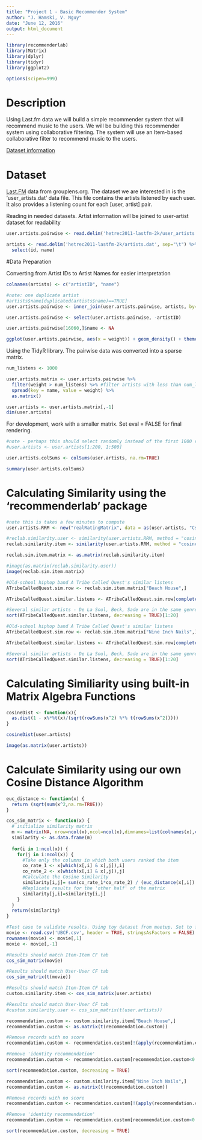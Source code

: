 ```yaml
---
title: "Project 1 - Basic Recommender System"
author: "J. Hamski, V. Nguy"
date: "June 12, 2016"
output: html_document
---
```


```r
library(recommenderlab)
library(Matrix)
library(dplyr)
library(tidyr)
library(ggplot2)

options(scipen=999)
```

# Description
Using Last.fm data we will build a simple recommender system that will recommend music to the users. We will be building this recommender system using collaborative filtering. The system will use an Item-based collaborative filter to recommend music to the users.

[Dataset information](http://files.grouplens.org/datasets/hetrec2011/hetrec2011-lastfm-readme.txt)

# Dataset
[Last.FM](http://grouplens.org/datasets/hetrec-2011/) data from grouplens.org. The dataset we are interested in is the 'user_artists.dat' data file. This file contains the artists listened by each user. It also provides a listening count for each [user, artist] pair.  

Reading in needed datasets. Artist information will be joined to user-artist dataset for readability
```r
user.artists.pairwise <- read.delim('hetrec2011-lastfm-2k/user_artists.dat', sep="\t")

artists <- read.delim('hetrec2011-lastfm-2k/artists.dat', sep="\t") %>%
  select(id, name)
```

#Data Preparation

Converting from Artist IDs to Artist Names for easier interpretation
```r
colnames(artists) <- c("artistID", "name")

#note: one duplicate artist
#artists$name[duplicated(artists$name)==TRUE]
user.artists.pairwise <- inner_join(user.artists.pairwise, artists, by="artistID")

user.artists.pairwise <- select(user.artists.pairwise, -artistID)

user.artists.pairwise[16060,]$name <- NA

ggplot(user.artists.pairwise, aes(x = weight)) + geom_density() + theme_bw() + scale_x_log10()
```

Using the TidyR library. The pairwise data was converted into a sparse matrix.
```r
num_listens <- 1000

user.artists.matrix <- user.artists.pairwise %>%
  filter(weight > num_listens) %>% #filter artists with less than num_listens listens
  spread(key = name, value = weight) %>%
  as.matrix()

user.artists <- user.artists.matrix[,-1]
dim(user.artists)
```


For development, work with a smaller matrix. Set eval = FALSE for final rendering. 
```r
#note - perhaps this should select randomly instead of the first 1000 rows / 500 columns?
#user.artists <- user.artists[1:200, 1:500]

user.artists.colSums <- colSums(user.artists, na.rm=TRUE)

summary(user.artists.colSums)
```


# Calculating Similarity using the 'recommenderlab' package
```r
#note this is takes a few minutes to compute
user.artists.RRM <- new("realRatingMatrix", data = as(user.artists, "CsparseMatrix"))

#reclab.similarity.user <- similarity(user.artists.RRM, method = "cosine", which = "users")
reclab.similarity.item <- similarity(user.artists.RRM, method = "cosine", which = "items")

reclab.sim.item.matrix <- as.matrix(reclab.similarity.item)
```

```r
#image(as.matrix(reclab.similarity.user))
image(reclab.sim.item.matrix)
```

```r
#Old-school hiphop band A Tribe Called Quest's similar listens
ATribeCalledQuest.sim.row <- reclab.sim.item.matrix["Beach House",]

ATribeCalledQuest.similar.listens <- ATribeCalledQuest.sim.row[complete.cases(ATribeCalledQuest.sim.row)]

#Several similar artists - De La Soul, Beck, Sade are in the same genre
sort(ATribeCalledQuest.similar.listens, decreasing = TRUE)[1:20]
```

```r
#Old-school hiphop band A Tribe Called Quest's similar listens
ATribeCalledQuest.sim.row <- reclab.sim.item.matrix["Nine Inch Nails",]

ATribeCalledQuest.similar.listens <- ATribeCalledQuest.sim.row[complete.cases(ATribeCalledQuest.sim.row)]

#Several similar artists - De La Soul, Beck, Sade are in the same genre
sort(ATribeCalledQuest.similar.listens, decreasing = TRUE)[1:20]
```

# Calculating Similiarity using built-in Matrix Algebra Functions

```r

cosineDist <- function(x){
  as.dist(1 - x%*%t(x)/(sqrt(rowSums(x^2) %*% t(rowSums(x^2))))) 
}

cosineDist(user.artists)

image(as.matrix(user.artists))
```

# Calculate Similarity using our own Cosine Distance Algorithm 
```r
euc_distance <- function(x) {
  return (sqrt(sum(x^2,na.rm=TRUE)))
}

cos_sim_matrix <- function(x) {
  # initialize similarity matrix
  m <- matrix(NA, nrow=ncol(x),ncol=ncol(x),dimnames=list(colnames(x),colnames(x)))
  similarity <- as.data.frame(m)
  
  for(i in 1:ncol(x)) {
    for(j in i:ncol(x)) {
      #Take only the columns in which both users ranked the item
      co_rate_1 <- x[which(x[,i] & x[,j]),i]
      co_rate_2 <- x[which(x[,i] & x[,j]),j]  
      #Calculate the Cosine Similarity
      similarity[i,j]= sum(co_rate_1*co_rate_2) / (euc_distance(x[,i]) * euc_distance(x[,j]))
      #Replicate results for the 'other half' of the matrix
      similarity[j,i]=similarity[i,j]        
    }
  }
  return(similarity)
}
```


```r
#Test case to validate results. Using toy dataset from meetup. Set to false before final rendering.
movie <- read.csv('UBCF.csv', header = TRUE, stringsAsFactors = FALSE)
rownames(movie) <- movie[,1]
movie <- movie[,-1]

#Results should match Item-Item CF tab
cos_sim_matrix(movie)

#Results should match User-User CF tab
cos_sim_matrix(t(movie))
```

```r
#Results should match Item-Item CF tab
custom.similarity.item <- cos_sim_matrix(user.artists)

#Results should match User-User CF tab
#custom.similarity.user <- cos_sim_matrix(t(user.artists))
```

```r
recommendation.custom <- custom.similarity.item["Beach House",]
recommendation.custom <- as.matrix(t(recommendation.custom))

#Remove records with no score
recommendation.custom <- recommendation.custom[!(apply(recommendation.custom, 1, function(y) any(y == 0))),]

#Remove 'identity recommendation'
recommendation.custom <- recommendation.custom[recommendation.custom<0.99]

sort(recommendation.custom, decreasing = TRUE)
```

```r
recommendation.custom <- custom.similarity.item["Nine Inch Nails",]
recommendation.custom <- as.matrix(t(recommendation.custom))

#Remove records with no score
recommendation.custom <- recommendation.custom[!(apply(recommendation.custom, 1, function(y) any(y == 0))),]

#Remove 'identity recommendation'
recommendation.custom <- recommendation.custom[recommendation.custom<0.99]

sort(recommendation.custom, decreasing = TRUE)
```
